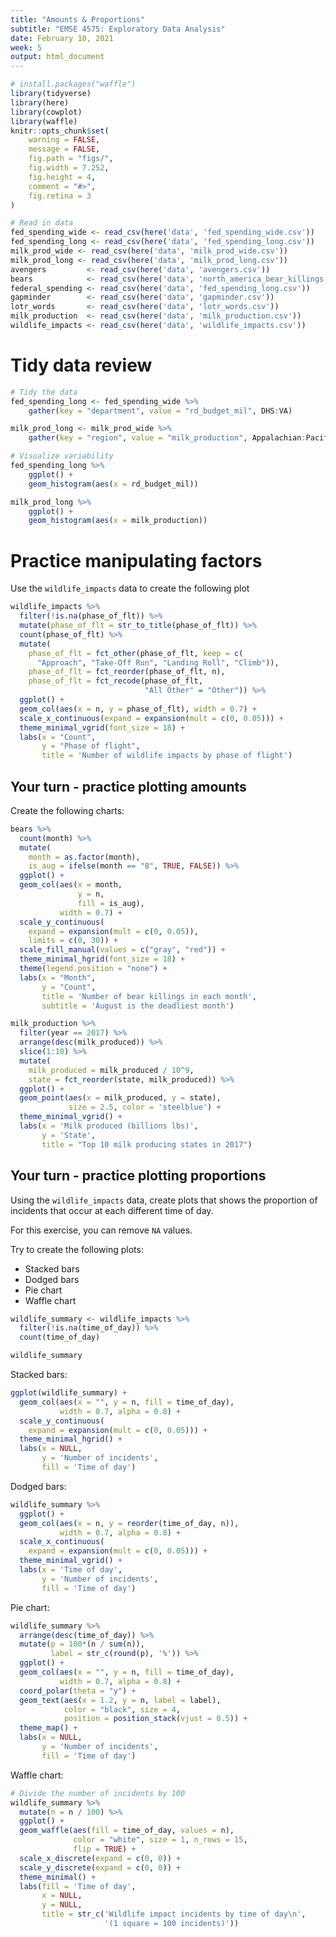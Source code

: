 ```yaml
---
title: "Amounts & Proportions"
subtitle: "EMSE 4575: Exploratory Data Analysis"
date: February 10, 2021
week: 5
output: html_document
---
```


```r
# install.packages("waffle")
library(tidyverse)
library(here)
library(cowplot)
library(waffle)
knitr::opts_chunk$set(
    warning = FALSE,
    message = FALSE,
    fig.path = "figs/",
    fig.width = 7.252,
    fig.height = 4,
    comment = "#>",
    fig.retina = 3
)

# Read in data
fed_spending_wide <- read_csv(here('data', 'fed_spending_wide.csv'))
fed_spending_long <- read_csv(here('data', 'fed_spending_long.csv'))
milk_prod_wide <- read_csv(here('data', 'milk_prod_wide.csv'))
milk_prod_long <- read_csv(here('data', 'milk_prod_long.csv'))
avengers         <- read_csv(here('data', 'avengers.csv'))
bears            <- read_csv(here('data', 'north_america_bear_killings.csv'))
federal_spending <- read_csv(here('data', 'fed_spending_long.csv'))
gapminder        <- read_csv(here('data', 'gapminder.csv'))
lotr_words       <- read_csv(here('data', 'lotr_words.csv'))
milk_production  <- read_csv(here('data', 'milk_production.csv'))
wildlife_impacts <- read_csv(here('data', 'wildlife_impacts.csv'))
```

# Tidy data review

```r
# Tidy the data
fed_spending_long <- fed_spending_wide %>%
    gather(key = "department", value = "rd_budget_mil", DHS:VA)

milk_prod_long <- milk_prod_wide %>%
    gather(key = "region", value = "milk_production", Appalachian:Pacific)
```

```r
# Visualize variability
fed_spending_long %>%
    ggplot() +
    geom_histogram(aes(x = rd_budget_mil))

milk_prod_long %>%
    ggplot() +
    geom_histogram(aes(x = milk_production))
```

# Practice manipulating factors

Use the `wildlife_impacts` data to create the following plot

```r
wildlife_impacts %>%
  filter(!is.na(phase_of_flt)) %>%
  mutate(phase_of_flt = str_to_title(phase_of_flt)) %>%
  count(phase_of_flt) %>%
  mutate(
    phase_of_flt = fct_other(phase_of_flt, keep = c(
      "Approach", "Take-Off Run", "Landing Roll", "Climb")),
    phase_of_flt = fct_reorder(phase_of_flt, n),
    phase_of_flt = fct_recode(phase_of_flt,
                              "All Other" = "Other")) %>%
  ggplot() +
  geom_col(aes(x = n, y = phase_of_flt), width = 0.7) +
  scale_x_continuous(expand = expansion(mult = c(0, 0.05))) +
  theme_minimal_vgrid(font_size = 18) +
  labs(x = "Count",
       y = "Phase of flight",
       title = 'Number of wildlife impacts by phase of flight')
```

## Your turn - practice plotting amounts

Create the following charts:

```r
bears %>%
  count(month) %>%
  mutate(
    month = as.factor(month),
    is_aug = ifelse(month == "8", TRUE, FALSE)) %>%
  ggplot() +
  geom_col(aes(x = month,
               y = n,
               fill = is_aug),
           width = 0.7) +
  scale_y_continuous(
    expand = expansion(mult = c(0, 0.05)),
    limits = c(0, 30)) +
  scale_fill_manual(values = c("gray", "red")) +
  theme_minimal_hgrid(font_size = 18) +
  theme(legend.position = "none") +
  labs(x = "Month",
       y = "Count",
       title = 'Number of bear killings in each month',
       subtitle = 'August is the deadliest month')
```

```r
milk_production %>%
  filter(year == 2017) %>%
  arrange(desc(milk_produced)) %>%
  slice(1:10) %>%
  mutate(
    milk_produced = milk_produced / 10^9,
    state = fct_reorder(state, milk_produced)) %>%
  ggplot() +
  geom_point(aes(x = milk_produced, y = state),
             size = 2.5, color = 'steelblue') +
  theme_minimal_vgrid() +
  labs(x = 'Milk produced (billions lbs)',
       y = 'State',
       title = "Top 10 milk producing states in 2017")
```

## Your turn - practice plotting proportions

Using the `wildlife_impacts` data, create plots that shows the proportion of incidents that occur at each different time of day.

For this exercise, you can remove `NA` values.

Try to create the following plots:

- Stacked bars
- Dodged bars
- Pie chart
- Waffle chart

```r
wildlife_summary <- wildlife_impacts %>%
  filter(!is.na(time_of_day)) %>%
  count(time_of_day)

wildlife_summary
```

Stacked bars:

```r
ggplot(wildlife_summary) +
  geom_col(aes(x = "", y = n, fill = time_of_day),
           width = 0.7, alpha = 0.8) +
  scale_y_continuous(
    expand = expansion(mult = c(0, 0.05))) +
  theme_minimal_hgrid() +
  labs(x = NULL,
       y = 'Number of incidents',
       fill = 'Time of day')
```

Dodged bars:

```r
wildlife_summary %>%
  ggplot() +
  geom_col(aes(x = n, y = reorder(time_of_day, n)),
           width = 0.7, alpha = 0.8) +
  scale_x_continuous(
    expand = expansion(mult = c(0, 0.05))) +
  theme_minimal_vgrid() +
  labs(x = 'Time of day',
       y = 'Number of incidents',
       fill = 'Time of day')
```

Pie chart:

```r
wildlife_summary %>%
  arrange(desc(time_of_day)) %>%
  mutate(p = 100*(n / sum(n)),
         label = str_c(round(p), '%')) %>%
  ggplot() +
  geom_col(aes(x = "", y = n, fill = time_of_day),
           width = 0.7, alpha = 0.8) +
  coord_polar(theta = "y") +
  geom_text(aes(x = 1.2, y = n, label = label),
            color = "black", size = 4,
            position = position_stack(vjust = 0.5)) +
  theme_map() +
  labs(x = NULL,
       y = 'Number of incidents',
       fill = 'Time of day')
```

Waffle chart:

```r
# Divide the number of incidents by 100
wildlife_summary %>%
  mutate(n = n / 100) %>%
  ggplot() +
  geom_waffle(aes(fill = time_of_day, values = n),
              color = "white", size = 1, n_rows = 15,
              flip = TRUE) +
  scale_x_discrete(expand = c(0, 0)) +
  scale_y_discrete(expand = c(0, 0)) +
  theme_minimal() +
  labs(fill = 'Time of day',
       x = NULL,
       y = NULL,
       title = str_c('Wildlife impact incidents by time of day\n',
                     '(1 square = 100 incidents)'))
```
